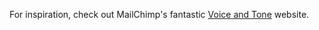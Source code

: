 
<Meta title="Styles/Voice and tone" />

For inspiration, check out MailChimp's fantastic [Voice and Tone](http://voiceandtone.com/) website.
